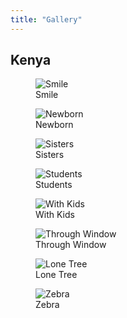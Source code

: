 ```yaml
---
title: "Gallery"
---
```


## Kenya
<div class="gallery">
   <figure>
      <img src="gallery/IMG_9067.JPG" alt="Smile" />
      <figcaption>Smile</figcaption>
   </figure>
   <figure>
      <img src="gallery/IMG_0905.JPG" alt="Newborn" />
      <figcaption>Newborn</figcaption>
   </figure>
   <figure>
      <img src="gallery/IMG_9061.JPG" alt="Sisters" />
      <figcaption>Sisters</figcaption>
   </figure>
   <figure>
      <img src="gallery/IMG_7035.jpg" alt="Students" />
      <figcaption>Students</figcaption>
   </figure>
   <figure>
      <img src="gallery/IMG_7094.jpg" alt="With Kids" />
      <figcaption>With Kids</figcaption>
   </figure>
   <figure>
      <img src="gallery/IMG_6989.jpg" alt="Through Window" />
      <figcaption>Through Window</figcaption>
   </figure>
   <figure>
      <img src="gallery/IMG_8040.jpg" alt="Lone Tree" />
      <figcaption>Lone Tree</figcaption>
   </figure>
   <figure>
      <img src="gallery/IMG_8050.jpg" alt="Zebra" />
      <figcaption>Zebra</figcaption>
   </figure>
</div>